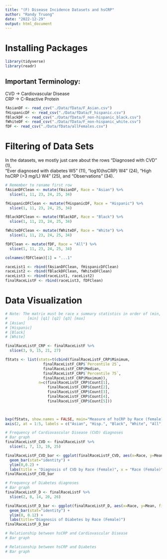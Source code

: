 ```yaml
---
title: "(F) Disease Incidence Datasets and hsCRP"
author: "Randy Truong"
date: "2022-12-29"
output: html_document
---
```


# Installing Packages 

```r
library(tidyverse)
library(readr)
```

## Important Terminology: 
CVD -> Cardiovascular Disease           
CRP -> C-Reactive Protein           

```r
fAsianDF <- read_csv("./Data/fData/F_Asian.csv")
fHispanicDF <- read_csv("./Data/fData/F_hispanic.csv")
fBlackDF <- read_csv("./Data/fData/F_non-hispanic_black.csv")
fWhiteDF <- read_csv("./Data/fData/F_non-hispanic_white.csv")
fDF <- read_csv("./Data/fData/allFemales.csv")

```

# Filtering of Data Sets 

In the datasets, we mostly just care about the rows "Diagnosed with CVD" (1),  
"Ever diagnosed with diabetes W5" (11), "log10(hsCRP) W4" (24), "High hsCRP (>3 mg/L) W4" (25), and "Observations" (34).

```r

# Remember to rename first row 
fAsianDFClean <- mutate(fAsianDF, Race = "Asian") %>% 
  slice(1, 11, 23, 24, 25, 34) 

fHispanicDFClean <- mutate(fHispanicDF, Race = "Hispanic") %>% 
  slice(1, 11, 23, 24, 25, 34) 

fBlackDFClean <- mutate(fBlackDF, Race = "Black") %>% 
  slice(1, 11, 23, 24, 25, 34) 

fWhiteDFClean <- mutate(fWhiteDF, Race = "White") %>% 
  slice(1, 11, 23, 24, 25, 34) 

fDFClean <- mutate(fDF, Race = "All") %>% 
  slice(1, 11, 23, 24, 25, 34)

colnames(fDFClean)[1] = "...1"

```

```r
raceList1 <- rbind(fAsianDFClean, fHispanicDFClean)
raceList2 <- rbind(fBlackDFClean, fWhiteDFClean)
raceList3 <- rbind(raceList1, raceList2)
finalRaceListF <- rbind(raceList3, fDFClean)

```


# Data Visualization  

```r
# Note: The matrix must be race x summary statistics in order of (min, Q1, Q2, Q3, max)
#         [min] [q1] [q2] [q3] [max]
# [Asian]
# [Hispanic]
# [Black]
# [White]

finalRaceListF_CRP <- finalRaceListF %>% 
  slice(3, 9, 15, 21, 27) 

fStats <- list(stats=t(cbind(finalRaceListF_CRP$Minimum,
                 finalRaceListF_CRP$`Percentile 25`,
                 finalRaceListF_CRP$Median,
                 finalRaceListF_CRP$`Percentile 75`,
                 finalRaceListF_CRP$Maximum)),
               n=c(finalRaceListF_CRP$Count[1],
                   finalRaceListF_CRP$Count[2],
                   finalRaceListF_CRP$Count[3],
                   finalRaceListF_CRP$Count[4],
                   finalRaceListF_CRP$Count[5]))

                

bxp(fStats, show.names = FALSE, main="Measure of hsCRP by Race (female)", xlab="hsCRP(mg/L)", ylab="Race", ylim = c(0,10), horizontal = TRUE)
axis(2, at = 1:5, labels = c("Asian", "Hisp.", "Black", "White", "All"))

```
```r
# Frequency of Cardiovascular Disease (CVD) diagnoses 
# Bar graph 
finalRaceListF_CVD <- finalRaceListF %>% 
  slice(1, 7, 13, 19, 25) 

finalRaceListF_CVD_bar <- ggplot(finalRaceListF_CVD, aes(x=Race, y=Mean, fill=Race)) + 
  geom_bar(stat="identity") + 
  ylim(0,0.2) + 
  labs(title = "Diagnosis of CVD by Race (Female)", x = "Race (Female)")
finalRaceListF_CVD_bar

# Frequency of Diabetes diagnoses
# Bar graph 
finalRaceListF_D <- finalRaceListF %>% 
  slice(2, 8, 14, 20, 26)

finalRaceListF_D_bar <- ggplot(finalRaceListF_D, aes(x=Race, y=Mean, fill=Race)) + 
  geom_bar(stat="identity") + 
  ylim(0, 0.12) + 
  labs(title="Diagnosis of Diabetes by Race (Female)")
finalRaceListF_D_bar
```

```r
# Relationship between hsCRP and Cardiovascular Disease
# Bar graph 

# Relationship between hsCRP and Diabetes
# Bar graph 

```
